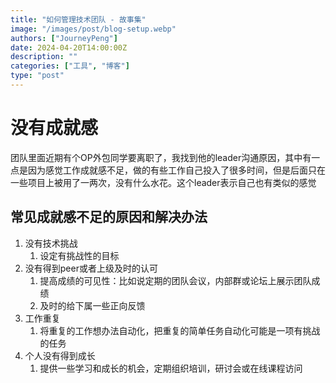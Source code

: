 ```yaml
---
title: "如何管理技术团队 - 故事集"
image: "/images/post/blog-setup.webp"
authors: ["JourneyPeng"]
date: 2024-04-20T14:00:00Z
description: ""
categories: ["工具", "博客"]
type: "post"
---
```


# 没有成就感

团队里面近期有个OP外包同学要离职了，我找到他的leader沟通原因，其中有一点是因为感觉工作成就感不足，做的有些工作自己投入了很多时间，但是后面只在一些项目上被用了一两次，没有什么水花。这个leader表示自己也有类似的感觉

## 常见成就感不足的原因和解决办法
1. 没有技术挑战
   1. 设定有挑战性的目标
2. 没有得到peer或者上级及时的认可
   1. 提高成绩的可见性：比如说定期的团队会议，内部群或论坛上展示团队成绩
   2. 及时的给下属一些正向反馈
3. 工作重复
   1. 将重复的工作想办法自动化，把重复的简单任务自动化可能是一项有挑战的任务
4. 个人没有得到成长
   1. 提供一些学习和成长的机会，定期组织培训，研讨会或在线课程访问
